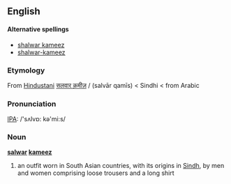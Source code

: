==English==
{{wikipedia|salwar kameez}}
====Alternative spellings====
*[[shalwar kameez]]
*[[shalwar-kameez]]

===Etymology===
From [[Hindustani]] [[सलवार क़मीज़]] / {{FAchar|[[سلوار قمیص]]}} (salvār qamīs) < Sindhi < {{FAchar|[[قمیص]]}} from Arabic

===Pronunciation===
[[IPA]]: /'sʌlvɒ: kə'mi:s/

===Noun===
'''[[salwar]] [[kameez]]'''

# an outfit worn in South Asian countries, with its origins in [[Sindh]], by men and women comprising loose trousers and a long shirt